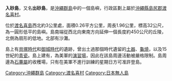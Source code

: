 {{coord|26|23|08|N|127|06|09|E|region:JP-47|display=title}}
{{Infobox islands
|name = 入砂島
|image  = [[File:Irisuna_Island_Aerial_photograph.jpg|center]]
|area km2 = 0.26
|coastline km = 1.96
|elevation m = 32.0
|highest mount= 
|archipelago = [[沖繩群島|沖繩群島]]
|waterbody = [[東中國海|東中國海]]
|country admin divisions title = 行政歸屬
|country 1 admin divisions = {{JPN}}[[沖繩縣|沖繩縣]][[島尻郡|島尻郡]][[渡名喜村|渡名喜村]]
}}
'''入砂島'''，又名'''出砂島'''，是[[沖繩群島|沖繩群島]]中的一個島嶼，行政區劃上屬於[[沖繩縣|沖繩縣]][[島尻郡|島尻郡]][[渡名喜村|渡名喜村]]。

位於[[渡名喜島|渡名喜島]]西北約3公里處，面積0.26平方公里，周長1.96公里，標高32公尺，為一圓形低平的島嶼。島南端從西北向東南方向延伸一個長度約450公尺的丘陵，北側為扇形的低地。北部有沙灘。

島上有[[貝塚時代|貝塚時代]]和[[御城時代|御城時代]]的遺跡，曾出土過那個時代遺留的[[土器|土器]]、[[龜燒|龜燒]]，以及15世紀的[[青瓷|青瓷]]。島上建有{{link-ja|出砂島炸射練習場|出砂島射爆撃場}}，為美軍的[[演習場|演習場]]，因此在該島周邊活動被嚴格限制。島周邊為[[石蓴屬|石蓴屬]]的收穫場，只有在美軍不進行訓練的星期日方可准許登島。

{{沖繩群島}}
[[Category:沖繩群島|Category:沖繩群島]]
[[Category:渡名喜村|Category:渡名喜村]]
[[Category:日本無人島|Category:日本無人島]]
